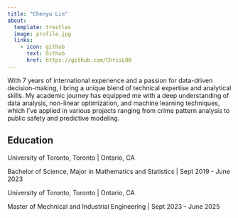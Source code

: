 ```yaml
---
title: "Chenyu Lin"
about:
  template: trestles
  image: profile.jpg
  links:
    - icon: github
      text: Github
      href: https://github.com/ChrisL00
---
```


With 7 years of international experience and a passion for data-driven decision-making, I bring a unique blend of technical expertise and analytical skills. My academic journey has equipped me with a deep understanding of data analysis, non-linear optimization, and machine learning techniques, which I’ve applied in various projects ranging from crime pattern analysis to public safety and predictive modeling.

## Education

University of Toronto, Toronto | Ontario, CA

Bachelor of Science, Major in Mathematics and Statistics | Sept 2019 - June 2023

University of Toronto, Toronto | Ontario, CA

Master of Mechnical and Industrial Engineering | Sept 2023 - June 2025

